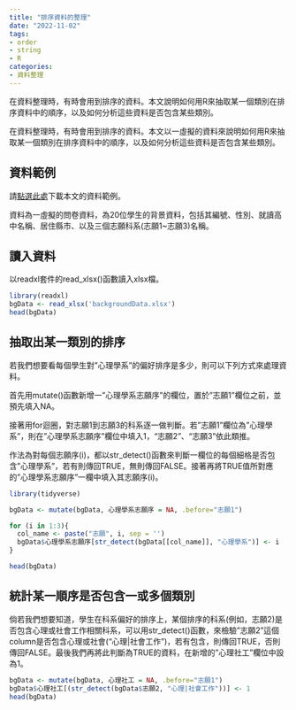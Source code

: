 ```yaml
---
title: "排序資料的整理"
date: "2022-11-02"
tags:
- order
- string
- R
categories:
- 資料整理
---
```


在資料整理時，有時會用到排序的資料。本文說明如何用R來抽取某一個類別在排序資料中的順序，以及如何分析這些資料是否包含某些類別。

<!--more-->

在資料整理時，有時會用到排序的資料。本文以一虛擬的資料來說明如何用R來抽取某一個類別在排序資料中的順序，以及如何分析這些資料是否包含某些類別。


## 資料範例

請[點選此處](https://docs.google.com/spreadsheets/d/10syL_q-Y7UqwrAWSlBUV7zwClpLMtYNj/edit?usp=sharing&ouid=102534642616283273245&rtpof=true&sd=true)下載本文的資料範例。

資料為一虛擬的問卷資料，為20位學生的背景資料，包括其編號、性別、就讀高中名稱、居住縣市、以及三個志願科系(志願1~志願3)名稱。

## 讀入資料

以readxl套件的read_xlsx()函數讀入xlsx檔。

```R
library(readxl)
bgData <- read_xlsx('backgroundData.xlsx')
head(bgData)
```

## 抽取出某一類別的排序

若我們想要看每個學生對"心理學系"的偏好排序是多少，則可以下列方式來處理資料。

首先用mutate()函數新增一"心理學系志願序"的欄位，置於"志願1"欄位之前，並預先填入NA。

接著用for迴圈，對志願1到志願3的科系逐一做判斷。若"志願1"欄位為"心理學系"，則在"心理學系志願序"欄位中填入1，"志願2"、"志願3"依此類推。

作法為對每個志願序(i)，都以str_detect()函數來判斷一欄位的每個細格是否包含"心理學系"，若有則傳回TRUE，無則傳回FALSE。接著再將TRUE值所對應的"心理學系志願序"一欄中填入其志願序(i)。

```R
library(tidyverse)

bgData <- mutate(bgData, 心理學系志願序 = NA, .before="志願1")

for (i in 1:3){
  col_name <- paste("志願", i, sep = '')
  bgData$心理學系志願序[str_detect(bgData[[col_name]], "心理學系")] <- i
}

head(bgData)
```

## 統計某一順序是否包含一或多個類別

倘若我們想要知道，學生在科系偏好的排序上，某個排序的科系(例如，志願2)是否包含心理或社會工作相關科系，可以用str_detect()函數，來檢驗"志願2"這個column是否包含心理或社會("心理|社會工作")，若有包含，則傳回TRUE，否則傳回FALSE。最後我們再將此判斷為TRUE的資料，在新增的"心理社工"欄位中設為1。

```R
bgData <- mutate(bgData, 心理社工 = NA, .before="志願1")
bgData$心理社工[(str_detect(bgData$志願2, "心理|社會工作"))] <- 1
head(bgData)
```
